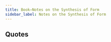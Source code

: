 ```yaml
---
title: Book—Notes on the Synthesis of Form
sidebar_label: Notes on the Synthesis of Form
---
```



## Quotes

<BookQuote
  quote="Two minutes with a pencil on the back of an envelope let's us solve problems which we would could not do in our heads of we tried for a hundred years. But at present we have no corresponding way of simplifying design problems for ourselves."
  page="6"
/>
